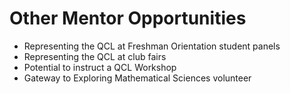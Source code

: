 # Other Mentor Opportunities

- Representing the QCL at Freshman Orientation student panels
- Representing the QCL at club fairs
- Potential to instruct a QCL Workshop
- Gateway to Exploring Mathematical Sciences volunteer